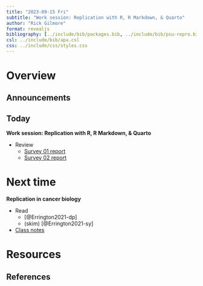 ```yaml
---
title: "2023-09-15 Fri"
subtitle: "Work session: Replication with R, R Markdown, & Quarto"
author: "Rick Gilmore"
format: revealjs
bibliography: [../include/bib/packages.bib, ../include/bib/psu-repro.bib]
csl: ../include/bib/apa.csl
css: ../include/css/styles.css
---
```


# Overview

## Announcements

## Today

**Work session: Replication with R, R Markdown, & Quarto**

- Review
  - [Survey 01 report](survey-01.qmd)
  - [Survey 02 report](survey-02.qmd)

# Next time

**Replication in cancer biology**

- Read
    - [@Errington2021-dp]
    - (skim) [@Errington2021-sy]
- [Class notes](../notes/wk05-2023-09-18.qmd)

# Resources

## References

